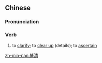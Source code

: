 {{also|厘清}}
==Chinese==
{{zh-forms|s=厘清}}

===Pronunciation===
{{zh-pron
|m=líqīng
|c=lei4 cing1
|cat=v
}}

===Verb===
{{zh-verb}}

# to [[clarify]]; to [[clear up]] (details); to [[ascertain]]

[[zh-min-nan:釐清]]